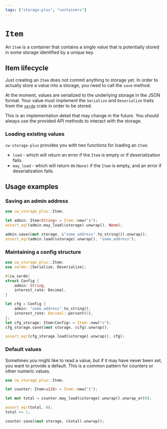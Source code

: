 ```yaml
---
tags: ["storage-plus", "containers"]
---
```



# `Item`

An `Item` is a container that contains a single value that is potentially stored
in some storage identified by a unique key.

## Item lifecycle

Just creating an `Item` does not commit anything to storage yet. In order to
actually store a value into a storage, you need to call the `save` method.

At the moment, values are serialized to the underlying storage in the JSON
format. Your value must implement the `Serialize` and `Deserialize` traits from
the [`serde`] crate in order to be stored.

<Callout>
  This is an implementation detail that may change in the future. You should
  always use the provided API methods to interact with the storage.
</Callout>

### Loading existing values

`cw-storage-plus` provides you with two functions for loading an `Item`:

- `load` - which will return an error if the `Item` is empty or if
  deserialization fails.
- `may_load` - which will return `Ok(None)` if the `Item` is empty, and an error
  if deserialization fails.

## Usage examples

### Saving an admin address

```rust template="storage"
use cw_storage_plus::Item;

let admin: Item<String> = Item::new("a");
assert_eq!(admin.may_load(&storage).unwrap(), None);

admin.save(&mut storage, &"some_address".to_string()).unwrap();
assert_eq!(admin.load(&storage).unwrap(), "some_address");
```

### Maintaining a config structure

```rust template="storage"
use cw_storage_plus::Item;
use serde::{Serialize, Deserialize};

#[cw_serde]
struct Config {
    admin: String,
    interest_rate: Decimal,
}

let cfg = Config {
    admin: "some_address".to_string(),
    interest_rate: Decimal::percent(5),
};
let cfg_storage: Item<Config> = Item::new("c");
cfg_storage.save(&mut storage, &cfg).unwrap();

assert_eq!(cfg_storage.load(&storage).unwrap(), cfg);
```

### Default values

Sometimes you might like to read a value, but if it may have never been set, you
want to provide a default. This is a common pattern for counters or other
numeric values.

```rust template="storage"
use cw_storage_plus::Item;

let counter: Item<u128> = Item::new("t");

let mut total = counter.may_load(&storage).unwrap().unwrap_or(0);

assert_eq!(total, 0);
total += 1;

counter.save(&mut storage, &total).unwrap();
```

[`serde`]: https://serde.rs/
